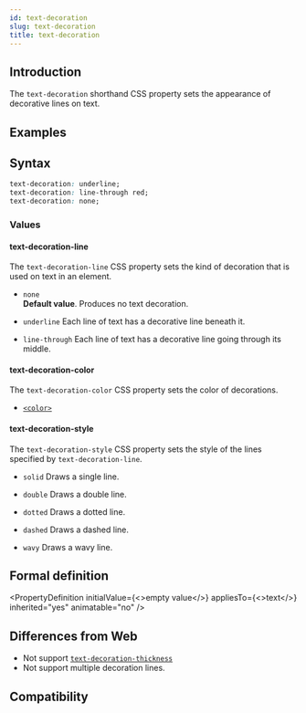 ```yaml
---
id: text-decoration
slug: text-decoration
title: text-decoration
---
```


## Introduction

The `text-decoration` shorthand CSS property sets the appearance of decorative lines on text.

## Examples


<Go
  example="css-api"
  defaultFile="src/text-decoration/App.tsx"
  img="/assets/doc/css/text-decoration.jpg"
  entry="src/text-decoration"
  defaultEntryFile="dist/text-decoration.lynx.bundle"
/>

## Syntax

```css
text-decoration: underline;
text-decoration: line-through red;
text-decoration: none;
```

### Values

#### **text-decoration-line**

The `text-decoration-line` CSS property sets the kind of decoration that is used on text in an element.

- `none` <br/>
  **Default value**. Produces no text decoration.

- `underline`
  Each line of text has a decorative line beneath it.

- `line-through`
  Each line of text has a decorative line going through its middle.

#### **text-decoration-color**

The `text-decoration-color` CSS property sets the color of decorations.

- [`<color>`](api/css/data-type/color)

#### **text-decoration-style**

The `text-decoration-style` CSS property sets the style of the lines specified by `text-decoration-line`.

- `solid`
  Draws a single line.

- `double`
  Draws a double line.

- `dotted`
  Draws a dotted line.

- `dashed`
  Draws a dashed line.

- `wavy`
  Draws a wavy line.

## Formal definition


<PropertyDefinition
  initialValue={<>empty value</>}
  appliesTo={<>text</>}
  inherited="yes"
  animatable="no"
/>

## Differences from Web

- Not support [`text-decoration-thickness`](https://developer.mozilla.org/zh-CN/docs/Web/CSS/text-decoration-thickness)
- Not support multiple decoration lines.

## Compatibility


<LegacyCompatTable metadata="css/properties/text-align" />
